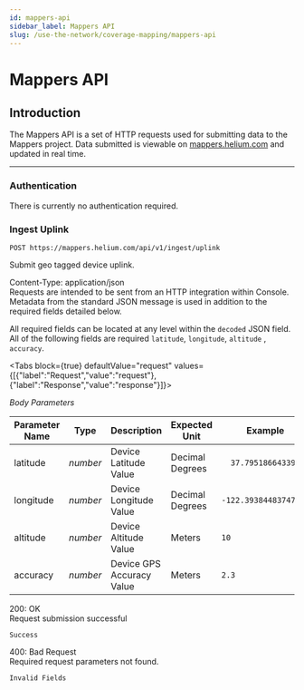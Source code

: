 ```yaml
---
id: mappers-api
sidebar_label: Mappers API
slug: /use-the-network/coverage-mapping/mappers-api
---
```


# Mappers API


## Introduction

The Mappers API is a set of HTTP requests used for submitting data to the
Mappers project. Data submitted is viewable on
[mappers.helium.com](https://mappers.helium.com) and updated in real time.

---

### Authentication

There is currently no authentication required.

### Ingest Uplink

```
POST https://mappers.helium.com/api/v1/ingest/uplink
```

Submit geo tagged device uplink.

Content-Type: application/json  
Requests are intended to be sent from an HTTP integration within Console.
Metadata from the standard JSON message is used in addition to the required
fields detailed below.

All required fields can be located at any level within the `decoded` JSON
field.  
All of the following fields are required `latitude`, `longitude`, `altitude`
, `accuracy`.

<Tabs
  block={true}
  defaultValue="request"
  values={[{"label":"Request","value":"request"},{"label":"Response","value":"response"}]}>
<TabItem value="request">

_Body Parameters_

| Parameter Name  | Type     | Description                 | Expected Unit   | Example                |
| --------------- | -------- | --------------------------- | --------------- | ---------------------- |
| latitude        | _number_ | Device Latitude Value       | Decimal Degrees | `  37.79518664339426`  |
| longitude       | _number_ | Device Longitude Value      | Decimal Degrees | `-122.39384483747301`  |
| altitude        | _number_ | Device Altitude Value       | Meters          | `10`                   |
| accuracy        | _number_ | Device GPS Accuracy Value   | Meters          | `2.3`                  |

</TabItem>
<TabItem value="response">

200: OK  
Request submission successful

```
Success
```

400: Bad Request  
Required request parameters not found.

```
Invalid Fields
```

</TabItem>
</Tabs>
